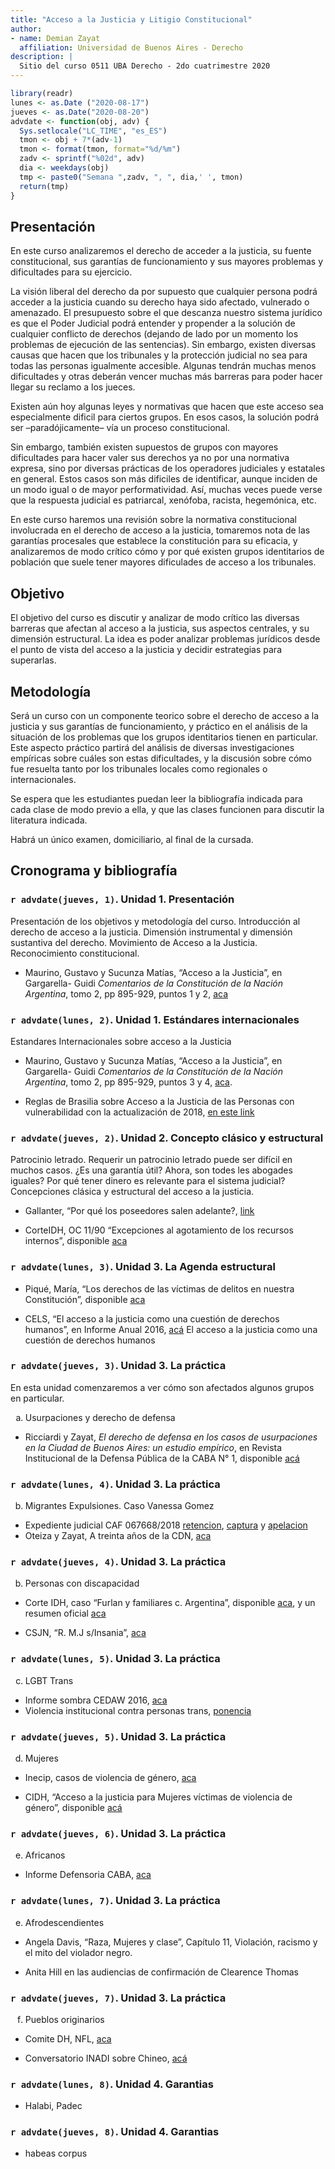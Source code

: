 ```yaml
---
title: "Acceso a la Justicia y Litigio Constitucional"
author:
- name: Demian Zayat
  affiliation: Universidad de Buenos Aires - Derecho
description: |
  Sitio del curso 0511 UBA Derecho - 2do cuatrimestre 2020
---
```

```r
library(readr)
lunes <- as.Date ("2020-08-17")
jueves <- as.Date("2020-08-20")
advdate <- function(obj, adv) {
  Sys.setlocale("LC_TIME", "es_ES")
  tmon <- obj + 7*(adv-1)
  tmon <- format(tmon, format="%d/%m")
  zadv <- sprintf("%02d", adv)
  dia <- weekdays(obj)
  tmp <- paste0("Semana ",zadv, ", ", dia,' ', tmon)
  return(tmp)
}
```


## Presentación

En este curso analizaremos el derecho de acceder a la justicia, su fuente constitucional, sus garantías de funcionamiento y sus mayores problemas y dificultades para su ejercicio.

La visión liberal del derecho da por supuesto que cualquier persona podrá acceder a la justicia cuando su derecho haya sido afectado, vulnerado o amenazado. El presupuesto sobre el que descanza nuestro sistema jurídico es que el Poder Judicial podrá entender y propender a la solución de cualquier conflicto de derechos (dejando de lado por un momento los problemas de ejecución de las sentencias). Sin embargo, existen diversas causas que hacen que los tribunales y la protección judicial no sea para todas las personas igualmente accesible. Algunas tendrán muchas menos dificultades y otras deberán vencer muchas más barreras para poder hacer llegar su reclamo a los jueces.

Existen aún hoy algunas leyes y normativas que hacen que este acceso sea especialmente dificil para ciertos grupos. En esos casos, la solución podrá ser --paradójicamente-- vía un proceso constitucional.

Sin embargo, también existen supuestos de grupos con mayores dificultades para hacer valer sus derechos ya no por una normativa expresa, sino por diversas prácticas de los operadores judiciales y estatales en general. Estos casos son más dificiles de identificar, aunque inciden de un modo igual o de mayor performatividad. Así, muchas veces puede verse que la respuesta judicial es patriarcal, xenófoba, racista, hegemónica, etc. 

En este curso haremos una revisión sobre la normativa constitucional involucrada en el derecho de acceso a la justicia, tomaremos nota de las garantías procesales que establece la constitución para su eficacia, y analizaremos de modo crítico cómo y por qué existen grupos identitarios de población que suele tener mayores dificulades de acceso a los tribunales.

## Objetivo

El objetivo del curso es discutir y analizar de modo crítico las diversas barreras que afectan al acceso a la justicia, sus aspectos centrales, y su dimensión estructural. La idea es poder analizar problemas jurídicos desde el punto de vista del acceso a la justicia y decidir estrategias para superarlas.

## Metodología

Será un curso con un componente teorico sobre el derecho de acceso a la justicia y sus garantías de funcionamiento, y práctico en el análisis de la situación de los problemas que los grupos identitarios tienen en particular. Este aspecto práctico partirá del análisis de diversas investigaciones empíricas sobre cuáles son estas dificultades, y la discusión sobre cómo fue resuelta tanto por los tribunales locales como regionales o internacionales.

Se espera que les estudiantes puedan leer la bibliografía indicada para cada clase de modo previo a ella, y que las clases funcionen para discutir la literatura indicada.

Habrá un único examen, domiciliario, al final de la cursada.

## Cronograma y bibliografía

### `r advdate(jueves, 1)`. Unidad 1. Presentación

Presentación de los objetivos y metodología del curso. Introducción al derecho de acceso a la justicia. Dimensión instrumental y dimensión sustantiva del derecho. Movimiento de Acceso a la Justicia. Reconocimiento constitucional. 

- Maurino, Gustavo y Sucunza Matías, "Acceso a la Justicia", en Gargarella- Guidi _Comentarios de la Constitución de la Nación Argentina_, tomo 2, pp 895-929, puntos 1 y 2, [aca](https://drive.google.com/file/d/1Gj7BF0AtPkcnPp7YI7-M2oU-olQHS_I9/view?usp=sharing)

### `r advdate(lunes, 2)`. Unidad 1. Estándares internacionales

Estandares Internacionales sobre acceso a la Justicia

- Maurino, Gustavo y Sucunza Matías, "Acceso a la Justicia", en Gargarella- Guidi _Comentarios de la Constitución de la Nación Argentina_, tomo 2, pp 895-929, puntos 3 y 4, [aca](https://drive.google.com/file/d/1Gj7BF0AtPkcnPp7YI7-M2oU-olQHS_I9/view?usp=sharing).

- Reglas de Brasilia sobre Acceso a la Justicia de las Personas con vulnerabilidad con la actualización de 2018, [en este link](http://www.cumbrejudicial.org/comision-de-seguimiento-de-las-reglas-de-brasilia/documentos-comision-de-seguimiento-de-las-reglas-de-brasilia/item/817-cien-reglas-de-brasilia-actualizadas-version-abril-2018-xix-cumbre-judicial-asamblea-plenaria-san-francisco-de-quito)

### `r advdate(jueves, 2)`. Unidad 2. Concepto clásico y estructural

Patrocinio letrado. Requerir un patrocinio letrado puede ser difícil en muchos casos. ¿Es una garantía útil? Ahora, son todes les abogades iguales? Por qué tener dinero es relevante para el sistema judicial? Concepciones clásica y estructural del acceso a la justicia.

- Gallanter, "Por qué los poseedores salen adelante?, [link](https://drive.google.com/file/d/1Fj3STLmXxHrJglgGgs5JUtDjXy0DSJ3o/view?usp=sharing)

- CorteIDH, OC 11/90 "Excepciones al agotamiento de los recursos internos", disponible [aca](https://www.corteidh.or.cr/docs/opiniones/seriea_11_esp.pdf)

### `r advdate(lunes, 3)`. Unidad 3. La Agenda estructural

- Piqué, María, "Los derechos de las víctimas de delitos en nuestra Constitución", disponible [aca](https://drive.google.com/file/d/1NaUqgIjcAosZx6OCPuJzcdG3sbKrqfaC/view?usp=sharing)

- CELS, "El acceso a la justicia como una cuestión de derechos humanos", en Informe Anual 2016, [acá](https://drive.google.com/file/d/1qH6DsnHctmesy6nje2f5NgCyowQ0PkyM/view?usp=sharing) El acceso a la justicia como una cuestión
de derechos humanos

### `r advdate(jueves, 3)`. Unidad 3. La práctica

En esta unidad comenzaremos a ver cómo son afectados algunos grupos en particular.

a. Usurpaciones y derecho de defensa

- Ricciardi y Zayat, _El derecho de defensa en los casos de usurpaciones en la Ciudad de Buenos Aires: un estudio empírico_, en Revista Institucional de la Defensa Pública de la CABA N° 1, disponible [acá](https://drive.google.com/file/d/1KeqFSqkZ2aBrHXkRcIaZCVu6AMSaX7zH/view?usp=sharing)

### `r advdate(lunes, 4)`. Unidad 3. La práctica

b. Migrantes
 Expulsiones. Caso Vanessa Gomez
  - Expediente judicial CAF 067668/2018 [retencion](https://drive.google.com/file/d/1MszNbvuQgl56ukSCbql4ggAAKyiia5Bs/view?usp=sharing), [captura](https://drive.google.com/file/d/11RSJ0lXuMKwhQy-gVHfODbc-AH1fBE0j/view?usp=sharing) y [apelacion](https://drive.google.com/file/d/1xsXyT2y3F7sGL8yhK8kG6GTfhkYi7nVw/view?usp=sharing)
  - Oteiza y Zayat, A treinta años de la CDN, [aca](https://drive.google.com/file/d/1rZbIfh3834THG1K07moFq1Cgp_zmYtsk/view?usp=sharing)


### `r advdate(jueves, 4)`. Unidad 3. La práctica

b. Personas con discapacidad

- Corte IDH, caso "Furlan y familiares c. Argentina", disponible [aca](https://www.corteidh.or.cr/docs/casos/articulos/seriec_246_esp.pdf), y un resumen oficial [aca](https://www.corteidh.or.cr/docs/casos/articulos/resumen_246_esp.pdf)

- CSJN, "R. M.J s/Insania", [aca](https://drive.google.com/file/d/1c29zw3cQDmwNGuO-GDR15KUq7Xc-UZJb/view?usp=sharing)


### `r advdate(lunes, 5)`. Unidad 3. La práctica

c. LGBT
Trans
- Informe sombra CEDAW 2016, [aca](http://feim.org.ar/wp-content/uploads/2016/11/cedaw2016-general.pdf)
- Violencia institucional contra personas trans, [ponencia](https://drive.google.com/file/d/1NWDuVTHVpSSWbHTuvP6WPAy6waXvDyXo/view) 

### `r advdate(jueves, 5)`. Unidad 3. La práctica

d. Mujeres
- Inecip, casos de violencia de género, [aca](https://inecip.org/publicaciones/herramientas-jurisprudenciales-para-el-litigio-con-perspectiva-de-genero/)

- CIDH, "Acceso a la justicia para Mujeres víctimas de violencia de género", disponible [acá](https://www.cidh.oas.org/pdf%20files/Informe%20Acceso%20a%20la%20Justicia%20Espanol%20020507.pdf)

### `r advdate(jueves, 6)`. Unidad 3. La práctica

e. Africanos

- Informe Defensoria CABA, [aca](https://drive.google.com/drive/u/0/folders/1H21mmL-L3fRGZtXUKyd7JPgXa8HehdHX)

### `r advdate(lunes, 7)`. Unidad 3. La práctica

e. Afrodescendientes
- Angela Davis, "Raza, Mujeres y clase", Capítulo 11,  Violación, racismo y el mito del violador negro.

- Anita Hill en las audiencias de confirmación de Clearence Thomas

### `r advdate(jueves, 7)`. Unidad 3. La práctica

f. Pueblos originarios
- Comite DH, NFL, [aca](https://drive.google.com/file/d/1CP_TpEaI6XXZIb3ACuyqa8XFPuvbdR3f/view?usp=sharing)

- Conversatorio INADI sobre Chineo, [acá](https://www.facebook.com/inadiok/videos/726439544842695/)

### `r advdate(lunes, 8)`. Unidad 4. Garantias

- Halabi, Padec

### `r advdate(jueves, 8)`. Unidad 4. Garantias

- habeas corpus

